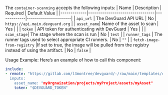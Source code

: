 
<ContainerScanning />


The `container-scanning` accepts the following inputs:
| Name        | Description                     | Required     | Default Value        |
|-------------|---------------------------------|-------------|----------------------|
| `api_url`   | The DevGuard API URL             | No           |       `https://api.main.devguard.org`     |
| `asset_name`| Name of the asset to scan                    |      Yes  |      |
| `token`     | API token for authenticating with DevGuard   |      Yes   |      |
| `scan_stage`| The stage where the scan is run       | No       |     `test`     |
| `runner_tags` | The runner tags used to select appropriate CI runners.   | No  | `""` |
| `fetch-image-from-registry` |If set to true, the image will be pulled from the registry instead of using the artifact.   | No          | `false`                                              | 



Usage Example:
Here’s an example of how to call this component:
```yaml copy
include:
- remote: "https://gitlab.com/l3montree/devguard/-/raw/main/templates/container-scanning.yml@main
  inputs:
    asset_name: "myOrgnaization/projects/myProject/assets/myAsset"
    token: "$DEVGUARD_TOKEN"
```

